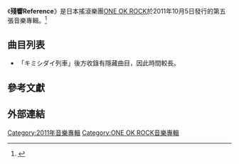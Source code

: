 {{expand|time=2014-11-24T17:27:26+00:00}}

{{Infobox album| <!-- See Wikipedia:WikiProject_Albums -->
| Name       = 殘響Reference
| Type       = Studio album
| Artist     = [[ONE_OK_ROCK|ONE OK ROCK]]
| Cover                 = Zankyo Reference Ok One Rock Album.jpg
| Released   = {{start date|2011|10|05}}
| Recorded   = 
| Genre      = Alternative rock、post-hardcore、emo
| Length     = 
| Label      = A-Sketch
| Producer   = 
| Reviews    = 
| Last album = [[Niche_Syndrome|Niche Syndrome]]<br />(2010)
| This album = '''殘響Reference'''<br />(2011)
| Next album = [[人生×僕=|人生×僕=]]<br />(2013)
}}

《'''殘響Reference'''》是日本搖滾樂團[[ONE_OK_ROCK|ONE OK ROCK]]於2011年10月5日發行的第五張音樂專輯。<ref>{{cite web |title=CD Japan listing of ''Zankyo Reference'' |url=http://www.cdjapan.co.jp/detailview.html?KEY=AZCS-1015 |accessdate=2014-12-26 |archive-date=2012-10-18 |archive-url=https://web.archive.org/web/20121018035613/http://www.cdjapan.co.jp/detailview.html?KEY=AZCS-1015 |dead-url=no }}</ref>

== 曲目列表 ==

*「キミシダイ列車」後方收錄有隱藏曲目，因此時間較長。

{{tracklist
| collapsed       = no
| headline        = 
| title1          = Coda
| length1         = 0:50
| title2          = LOST AND FOUND
| length2         = 3:03
| title3          = {{nihongo|"Answer is Near"|"アンサイズニア"}}
| length3         = 3:40
| title4          = 「NO SCARED」
| length4         = 3:39
| title5          = C.h.a.o.s.m.y.t.h.
| length5         = 5:18
| title6          = {{nihongo|"Mr. Gendai Speaker"|"Mr.現代Speaker"}}
| length6         = 3:54
| title7          = {{nihongo|"Seken Shirazu no Uchū Hikōshi"|"世間知らずの宇宙飛行士"}}
| note7           =
| length7         = 3:32
| title8          = 「Re:make」
| length8         = 3:25
| title9          = Pierce
| length9         = 4:25
| title10         = Let's take it someday
| length10        = 3:41
| title11         = {{nihongo|"Kimishidai Ressha"|"キミシダイ列車"}}
| note11          = 
| length11        = 8:13
}}

== 參考文獻 ==
{{Reflist}}

== 外部連結 ==

{{ONE OK ROCK}}
[[Category:2011年音樂專輯|Category:2011年音樂專輯]]
[[Category:ONE_OK_ROCK音樂專輯|Category:ONE OK ROCK音樂專輯]]